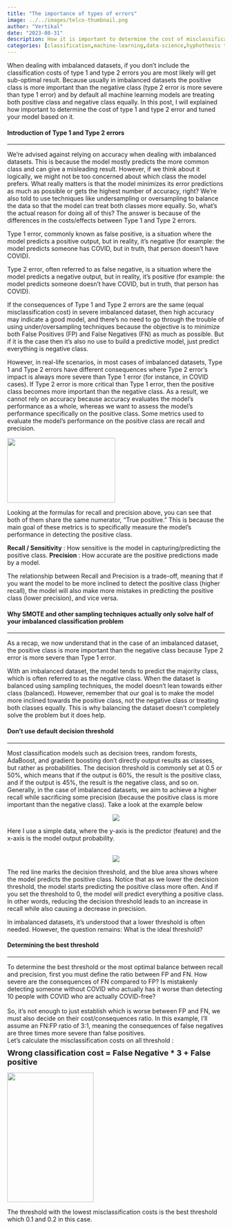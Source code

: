 ---
title: "The importance of types of errors"
image: ../../images/telco-thumbnail.png
author: "Vertikal"
date: "2023-08-31"
description: How it is important to determine the cost of misclassification error before starting binary classification project especially with imbalanced dataset. 
categories: [classification,machine-learning,data-science,hyphothesis testing,imbalanced]
---

When dealing with imbalanced datasets, if you don't include the classification costs of type 1 and type 2 errors you are most likely will get sub-optimal result. Because usually in imbalanced datasets the positive class is more important than the negative class (type 2 error is more severe than type 1 error) and by default all machine learning models are treating both positive class and negative class equally. In this post, I will explained how important to determine the cost of type 1 and type 2 error and tuned your model based on it.

<h4>**Introduction of Type 1 and Type 2 errors**</h4>
***
We're advised against relying on accuracy when dealing with imbalanced datasets. This is because the model mostly predicts the more common class and can give a misleading result. However, if we think about it logically, we might not be too concerned about which class the model prefers. What really matters is that the model minimizes its error predictions as much as possible or gets the highest number of accuracy, right? We're also told to use techniques like undersampling or oversampling to balance the data so that the model can treat both classes more equally.
So, what's the actual reason for doing all of this? The answer is because of the differences in the costs/effects between Type 1 and Type 2 errors.

Type 1 error, commonly known as false positive, is a situation where the model predicts a positive output, but in reality, it's negative (for example: the model predicts someone has COVID, but in truth, that person doesn't have COVID).

Type 2 error, often referred to as false negative, is a situation where the model predicts a negative output, but in reality, it's positive (for example: the model predicts someone doesn't have COVID, but in truth, that person has COVID).

If the consequences of Type 1 and Type 2 errors are the same (equal misclassification cost) in severe imbalanced dataset, then high accuracy may indicate a good model, and there's no need to go through the trouble of using under/oversampling techniques because the objective is to minimize both False Positives (FP) and False Negatives (FN) as much as possible. But if it is the case then it's also no use to build a predictive model, just predict everything is negative class.

However, in real-life scenarios, in most cases of imbalanced datasets, Type 1 and Type 2 errors have different consequences where Type 2 error's impact is always more severe than Type 1 error (for instance, in COVID cases). If Type 2 error is more critical than Type 1 error, then the positive class becomes more important than the negative class. As a result, we cannot rely on accuracy because accuracy evaluates the model's performance as a whole, whereas we want to assess the model's performance specifically on the positive class. Some metrics used to evaluate the model's performance on the positive class are recall and precision.


<img src="../../images/metrics.jpg" width=250px; height=150px> </img>


Looking at the formulas for recall and precision above, you can see that both of them share the same numerator, "True positive." This is because the main goal of these metrics is to specifically measure the model's performance in detecting the positive class.

**Recall / Sensitivity** : How sensitive is the model in capturing/predicting the positive class.
**Precision** : How accurate are the positive predictions made by a model.

The relationship between Recall and Precision is a trade-off, meaning that if you want the model to be more inclined to detect the positive class (higher recall), the model will also make more mistakes in predicting the positive class (lower precision), and vice versa.

<h4>**Why SMOTE and other sampling techniques actually only solve half of your imbalanced classification problem**</h4>
***
As a recap, we now understand that in the case of an imbalanced dataset, the positive class is more important than the negative class because Type 2 error is more severe than Type 1 error. 

With an imbalanced dataset, the model tends to predict the majority class, which is often referred to as the negative class. When the dataset is balanced using sampling techniques, the model doesn't lean towards either class (balanced). However, remember that our goal is to make the model more inclined towards the positive class, not the negative class or treating both classes equally. This is why balancing the dataset doesn't completely solve the problem but it does help.


<h4>**Don't use default decision threshold**</h4>
****
Most classification models such as decision trees, random forests, AdaBoost, and gradient boosting don't directly output results as classes, but rather as probabilities. The decision threshold is commonly set at 0.5 or 50%, which means that if the output is 60%, the result is the positive class, and if the output is 45%, the result is the negative class, and so on. Generally, in the case of imbalanced datasets, we aim to achieve a higher recall while sacrificing some precision (because the positive class is more important than the negative class). Take a look at the example below

<div style="text-align: center;">
<img src="../../images/data_truth.png"> </img>
</div>

Here I use a simple data, where the y-axis is the predictor (feature) and the x-axis is the model output probability.
<br><br>

<div style="text-align: center;">
<img src="../../images/gif_result.gif"> </img>
</div>

The red line marks the decision threshold, and the blue area shows where the model predicts the positive class. Notice that as we lower the decision threshold, the model starts predicting the positive class more often. And if you set the threshold to 0, the model will predict everything a positive class. In other words, reducing the decision threshold leads to an increase in recall while also causing a decrease in precision.

In imbalanced datasets, it's understood that a lower threshold is often needed. However, the question remains: What is the ideal threshold?

<h4>**Determining the best threshold**</h4>
***
To determine the best threshold or the most optimal balance between recall and precision, first you must define the ratio between FP and FN. How severe are the consequences of FN compared to FP? Is mistakenly detecting someone without COVID who actually has it worse than detecting 10 people with COVID who are actually COVID-free? <Br><br>
So, it's not enough to just establish which is worse between FP and FN, we must also decide on their cost/consequences ratio. In this example, I'll assume an FN:FP ratio of 3:1, meaning the consequences of false negatives are three times more severe than false positives. <Br>
Let's calculate the misclassification costs on all threshold : <Br>
<div style="font-size: 18px; margin-bottom: 10px; margin-top: 10px">**Wrong classification cost = False Negative * 3 + False positive** </div>

<div>
<img src="../../images/cost.jpg" width=200px; height=300px> </img>
</div>

The threshold with the lowest misclassification costs is the best threshold which 0.1 and 0.2 in this case.





